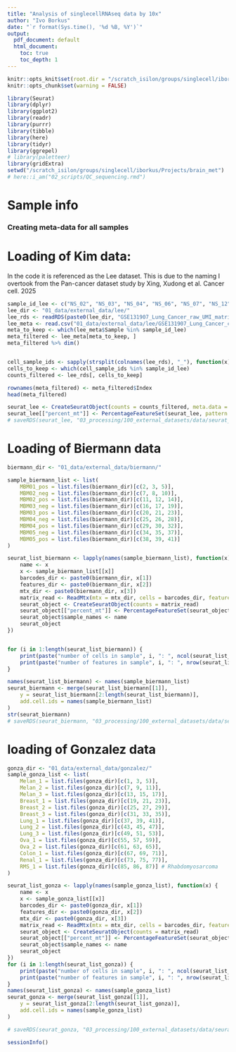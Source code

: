 ```yaml
---
title: "Analysis of singlecellRNAseq data by 10x"
author: "Ivo Borkus"
date: "`r format(Sys.time(), '%d %B, %Y')`"
output:  
  pdf_document: default
  html_document:
    toc: true
    toc_depth: 1
---
```

```r
knitr::opts_knit$set(root.dir = "/scratch_isilon/groups/singlecell/iborkus/Projects/brain_met") # nolint
knitr::opts_chunk$set(warning = FALSE)
```



```R
library(Seurat)
library(dplyr)
library(ggplot2)
library(readr)
library(purrr)
library(tibble)
library(here)
library(tidyr)
library(ggrepel)
# library(paletteer)
library(gridExtra)
setwd("/scratch_isilon/groups/singlecell/iborkus/Projects/brain_met")
# here::i_am("02_scripts/QC_sequencing.rmd")
```


# Sample info
### Creating meta-data for all samples

# Loading of Kim data:
In the code it is referenced as the Lee dataset.
This is due to the naming I overtook from the Pan-cancer dataset study by Xing, Xudong et al. Cancer cell. 2025 

```R
sample_id_lee <- c("NS_02", "NS_03", "NS_04", "NS_06", "NS_07", "NS_12", "NS_13", "NS_16", "NS_17", "NS_19")
lee_dir <- "01_data/external_data/lee/"
lee_rds <- readRDS(paste0(lee_dir, "GSE131907_Lung_Cancer_raw_UMI_matrix.rds"))
lee_meta <- read.csv("01_data/external_data/lee/GSE131907_Lung_Cancer_cell_annotation.txt.gz", sep = "\t")
meta_to_keep <- which(lee_meta$Sample %in% sample_id_lee)
meta_filtered <- lee_meta[meta_to_keep, ]
meta_filtered %>% dim()


cell_sample_ids <- sapply(strsplit(colnames(lee_rds), "_"), function(x) paste0(x[length(x) - 1], "_", x[length(x)]))
cells_to_keep <- which(cell_sample_ids %in% sample_id_lee)
counts_filtered <- lee_rds[, cells_to_keep]

rownames(meta_filtered) <- meta_filtered$Index
head(meta_filtered)

seurat_lee <- CreateSeuratObject(counts = counts_filtered, meta.data = meta_filtered, project = "Lee")
seurat_lee[["percent_mt"]] <- PercentageFeatureSet(seurat_lee, pattern = "^MT-")
# saveRDS(seurat_lee, "03_processing/100_external_datasets/data/seurat_lee_initial.rds")
```

# Loading of Biermann data


```R
biermann_dir <- "01_data/external_data/biermann/"

sample_biermann_list <- list(
    MBM01_pos = list.files(biermann_dir)[c(2, 3, 5)],
    MBM02_neg = list.files(biermann_dir)[c(7, 8, 10)],
    MBM02_pos = list.files(biermann_dir)[c(11, 12, 14)],
    MBM03_neg = list.files(biermann_dir)[c(16, 17, 19)],
    MBM03_pos = list.files(biermann_dir)[c(20, 21, 23)],
    MBM04_neg = list.files(biermann_dir)[c(25, 26, 28)],
    MBM04_pos = list.files(biermann_dir)[c(29, 30, 32)],
    MBM05_neg = list.files(biermann_dir)[c(34, 35, 37)],
    MBM05_pos = list.files(biermann_dir)[c(38, 39, 41)]
)

seurat_list_biermann <- lapply(names(sample_biermann_list), function(x) {
    name <- x
    x <- sample_biermann_list[[x]]
    barcodes_dir <- paste0(biermann_dir, x[1])
    features_dir <- paste0(biermann_dir, x[2])
    mtx_dir <- paste0(biermann_dir, x[3])
    matrix_read <- ReadMtx(mtx = mtx_dir, cells = barcodes_dir, features = features_dir)
    seurat_object <- CreateSeuratObject(counts = matrix_read)
    seurat_object[["percent_mt"]] <- PercentageFeatureSet(seurat_object, pattern = "^MT-")
    seurat_object$sample_names <- name
    seurat_object
})


for (i in 1:length(seurat_list_biermann)) {
    print(paste("number of cells in sample", i, ": ", ncol(seurat_list_biermann[[i]])))
    print(paste("number of features in sample", i, ": ", nrow(seurat_list_biermann[[i]])))
}

names(seurat_list_biermann) <- names(sample_biermann_list)
seurat_biermann <- merge(seurat_list_biermann[[1]],
    y = seurat_list_biermann[2:length(seurat_list_biermann)],
    add.cell.ids = names(sample_biermann_list)
)
str(seurat_biermann)
# saveRDS(seurat_biermann, "03_processing/100_external_datasets/data/seurat_biermann_initial.rds")
```

# loading of Gonzalez data

```R
gonza_dir <- "01_data/external_data/gonzalez/"
sample_gonza_list <- list(
    Melan_1 = list.files(gonza_dir)[c(1, 3, 5)],
    Melan_2 = list.files(gonza_dir)[c(7, 9, 11)],
    Melan_3 = list.files(gonza_dir)[c(13, 15, 17)],
    Breast_1 = list.files(gonza_dir)[c(19, 21, 23)],
    Breast_2 = list.files(gonza_dir)[c(25, 27, 29)],
    Breast_3 = list.files(gonza_dir)[c(31, 33, 35)],
    Lung_1 = list.files(gonza_dir)[c(37, 39, 41)],
    Lung_2 = list.files(gonza_dir)[c(43, 45, 47)],
    Lung_3 = list.files(gonza_dir)[c(49, 51, 53)],
    Ova_1 = list.files(gonza_dir)[c(55, 57, 59)],
    Ova_2 = list.files(gonza_dir)[c(61, 63, 65)],
    Colon_1 = list.files(gonza_dir)[c(67, 69, 71)],
    Renal_1 = list.files(gonza_dir)[c(73, 75, 77)],
    RMS_1 = list.files(gonza_dir)[c(85, 86, 87)] # Rhabdomyosarcoma
)

seurat_list_gonza <- lapply(names(sample_gonza_list), function(x) {
    name <- x
    x <- sample_gonza_list[[x]]
    barcodes_dir <- paste0(gonza_dir, x[1])
    features_dir <- paste0(gonza_dir, x[2])
    mtx_dir <- paste0(gonza_dir, x[3])
    matrix_read <- ReadMtx(mtx = mtx_dir, cells = barcodes_dir, features = features_dir)
    seurat_object <- CreateSeuratObject(counts = matrix_read)
    seurat_object[["percent_mt"]] <- PercentageFeatureSet(seurat_object, pattern = "^MT-")
    seurat_object$sample_names <- name
    seurat_object
})
for (i in 1:length(seurat_list_gonza)) {
    print(paste("number of cells in sample", i, ": ", ncol(seurat_list_gonza[[i]])))
    print(paste("number of features in sample", i, ": ", nrow(seurat_list_gonza[[i]])))
}
names(seurat_list_gonza) <- names(sample_gonza_list)
seurat_gonza <- merge(seurat_list_gonza[[1]],
    y = seurat_list_gonza[2:length(seurat_list_gonza)],
    add.cell.ids = names(sample_gonza_list)
)

# saveRDS(seurat_gonza, "03_processing/100_external_datasets/data/seurat_gonzalez_initial.rds")
```

```R
sessionInfo()
```



